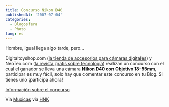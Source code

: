 ```yaml
---
title: Concurso Nikon D40
publishedAt: '2007-07-04'
categories:
  - Blogosfera
  - Photo
lang: es
---
```


Hombre, igual llega algo tarde, pero...

Digitaltoyshop.com ([la tienda de accesorios para cámaras digitales](http://www.digitaltoyshop.com/)) y NeoTeo.com ([l](http://www.neoteo.com/)[a revista gratis sobre tecnología](http://www.neoteo.com/)) realizan un concurso con el cual el ganador se lleva una cámara **[Nikon D40](http://www.neoteo.com/tabid/54/ID/3829/Title/Te_regalamos_una_Reflex_Nikon_D40_con_un_Lente__18-55mm/Default.aspx) con Objetivo 18-55mm**, participar es muy fácil, solo hay que comentar este concurso en tu Blog. Si tienes uno ¡participa ahora!

[Información sobre el concurso](http://www.neoteo.com/tabid/54/ID/3829/Title/Te_regalamos_una_Reflex_Nikon_D40_con_un_Lente__18-55mm/Default.aspx 'NeoTeo')

Via [Muxicas](http://www.muxicas.com) via [HNK](http://www.hnkweb.com)
